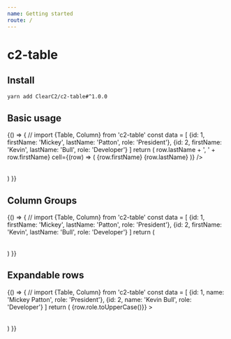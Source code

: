 ```yaml
---
name: Getting started
route: /
---
```



# c2-table

## Install

```sh
yarn add ClearC2/c2-table#^1.0.0
```

## Basic usage

<Playground>
    {() => {
        // import {Table, Column} from 'c2-table'
        const data = [
          {id: 1, firstName: 'Mickey', lastName: 'Patton', role: 'President'},
          {id: 2, firstName: 'Kevin', lastName: 'Bull', role: 'Developer'}
        ]
        return (
          <Table
            id='test-table'
            rowId='id'
            data={data}
           >
            <Column id='id' header='ID' />
            <Column
            id='name'
            header='Name'
            orderValue={row => row.lastName + ', ' + row.firstName}
            cell={(row) => (
              <React.Fragment>
                {row.firstName} {row.lastName}
              </React.Fragment>
            )}
            />
            <Column id='role' header='Role' />
          </Table>
        )
    }}
</Playground>

## Column Groups

<Playground>
    {() => {
        // import {Table, Column} from 'c2-table'
        const data = [
          {id: 1, firstName: 'Mickey', lastName: 'Patton', role: 'President'},
          {id: 2, firstName: 'Kevin', lastName: 'Bull', role: 'Developer'}
        ]
        return (
          <Table
            id='test-table'
            rowId='id'
            data={data}
           >
            <Column id='id' header='ID' />
            <ColumnGroup
              id='name'
              header='Name'
            >
                <Column id='firstName' header='First' />
                <Column id='lastName' header='Last' />
            </ColumnGroup>
            <Column id='role' header='Role' />
          </Table>
        )
    }}
</Playground>

## Expandable rows

<Playground>
    {() => {
        // import {Table, Column} from 'c2-table'
        const data = [
          {id: 1, name: 'Mickey Patton', role: 'President'},
          {id: 2, name: 'Kevin Bull', role: 'Developer'}
        ]
        return (
          <Table
            id='test-table'
            rowId='id'
            data={data}
            onExpand={({row}) => <span>{row.role.toUpperCase()}</span>}
           >
            <Column id='id' header='ID' />
            <Column id='name' header='Name' />
          </Table>
        )
    }}
</Playground>